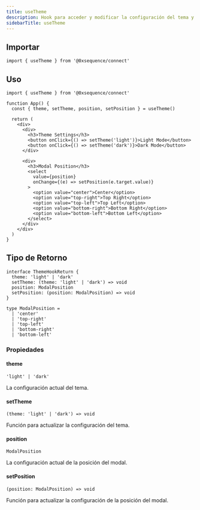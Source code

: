 ```yaml
---
title: useTheme
description: Hook para acceder y modificar la configuración del tema y la posición del modal
sidebarTitle: useTheme
---
```


## Importar

```tsx
import { useTheme } from '@0xsequence/connect'
```

## Uso

```tsx
import { useTheme } from '@0xsequence/connect'

function App() {
  const { theme, setTheme, position, setPosition } = useTheme()
  
  return (
    <div>
      <div>
        <h3>Theme Settings</h3>
        <button onClick={() => setTheme('light')}>Light Mode</button>
        <button onClick={() => setTheme('dark')}>Dark Mode</button>
      </div>
      
      <div>
        <h3>Modal Position</h3>
        <select 
          value={position} 
          onChange={(e) => setPosition(e.target.value)}
        >
          <option value="center">Center</option>
          <option value="top-right">Top Right</option>
          <option value="top-left">Top Left</option>
          <option value="bottom-right">Bottom Right</option>
          <option value="bottom-left">Bottom Left</option>
        </select>
      </div>
    </div>
  )
}
```

## Tipo de Retorno

```tsx
interface ThemeHookReturn {
  theme: 'light' | 'dark'
  setTheme: (theme: 'light' | 'dark') => void
  position: ModalPosition
  setPosition: (position: ModalPosition) => void
}

type ModalPosition = 
  | 'center'
  | 'top-right'
  | 'top-left'
  | 'bottom-right'
  | 'bottom-left'
```

### Propiedades

#### theme

`'light' | 'dark'`

La configuración actual del tema.

#### setTheme

`(theme: 'light' | 'dark') => void`

Función para actualizar la configuración del tema.

#### position

`ModalPosition`

La configuración actual de la posición del modal.

#### setPosition

`(position: ModalPosition) => void`

Función para actualizar la configuración de la posición del modal.

